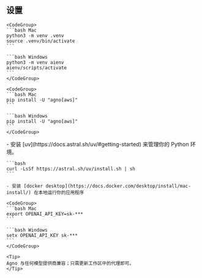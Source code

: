## 设置

<Steps>
  <Step title="创建和激活虚拟环境">

    <CodeGroup>
    ```bash Mac
    python3 -m venv .venv
    source .venv/bin/activate
    ```

    ```bash Windows
    python3 -m venv aienv
    aienv/scripts/activate
    ```
    </CodeGroup>

  </Step>
  <Step title="安装 Agno">

    <CodeGroup>
    ```bash Mac
    pip install -U "agno[aws]"
    ```

    ```bash Windows
    pip install -U "agno[aws]"
    ```
    </CodeGroup>

  </Step>
  <Step title="安装 uv 和 docker">
    - 安装 [uv](https://docs.astral.sh/uv/#getting-started) 来管理你的 Python 环境。

    ```bash
    curl -LsSf https://astral.sh/uv/install.sh | sh
    ```

    - 安装 [docker desktop](https://docs.docker.com/desktop/install/mac-install/) 在本地运行你的应用程序
  </Step>
  <Step title="导出你的 OpenAI 密钥">

    <CodeGroup>
    ```bash Mac
    export OPENAI_API_KEY=sk-***
    ```

    ```bash Windows
    setx OPENAI_API_KEY sk-***
    ```
    </CodeGroup>

    <Tip>
    Agno 与任何模型提供商兼容；只需更新工作区中的代理即可。
    </Tip>
  </Step>
</Steps>